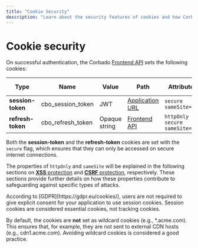 ```yaml
---
title: "Cookie Security"
description: "Learn about the security features of cookies and how Corbado's session management makes use of them."
---
```


# Cookie security

On successful authentication, the Corbado [Frontend API](/corbado-complete/overview/system-architecture#corbado-frontend-api) sets the following cookies:

| Type                   | Name              | Value                      | Path                                                                    | Attributes                         | Default duration |
| ---------------------- | ----------------- | -------------------------- | ----------------------------------------------------------------------- | ---------------------------------- | ---------------- |
| **session-token**      | cbo_session_token | JWT                        | [Application URL](/corbado-complete/helpful-guides/url-overview#2-application-url)    | `secure` `sameSite=lax`            | 5 mins           |
| **refresh-token**      | cbo_refresh_token | Opaque string              | [Frontend API](/corbado-complete/overview/system-architecture#corbado-frontend-api) | `httpOnly` `secure` `sameSite=lax` | 1 day            |

Both the **session-token** and the **refresh-token** cookies are set with the `secure` flag, which ensures that they can only be accessed on secure internet connections.

The properties of `httpOnly` and `sameSite` will be explained in the following sections on [**XSS** protection](./xss-protection) and [**CSRF** protection](./csrf-protection), respectively. These sections provide further details on how these properties contribute to safeguarding against specific types of attacks.

<Note>
According to [GDPR](https://gdpr.eu/cookies/), users are not required to give explicit consent for your application to use session cookies. Session cookies are considered essential cookies, not tracking cookies.
</Note>

By default, the cookies are **not** set as wildcard cookies (e.g., \*.acme.com). This ensures that, for example, they are not sent to external CDN hosts (e.g., cdn1.acme.com). Avoiding wildcard cookies is considered a good practice.&#x20;